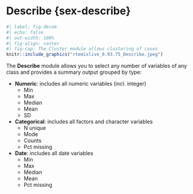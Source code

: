 # Describe {sex-describe}

```r
#| label: fig-decom
#| echo: false
#| out-width: 100%
#| fig-align: center
#| fig-cap: The Cluster module allows clustering of cases
knitr::include_graphics("rtemislive_0.93.75_Describe.jpeg")
```

The **Describe** module allows you to select any number of variables of any class and
provides a summary output grouped by type:

- **Numeric**: includes all numeric variables (incl. integer)
    - Min
    - Max
    - Median
    - Mean
    - SD
- **Categorical**: includes all factors and character variables
    - N unique
    - Mode
    - Counts
    - Pct missing
- **Date**: includes all date variables
    - Min
    - Max
    - Median
    - Mean
    - Pct missing
    